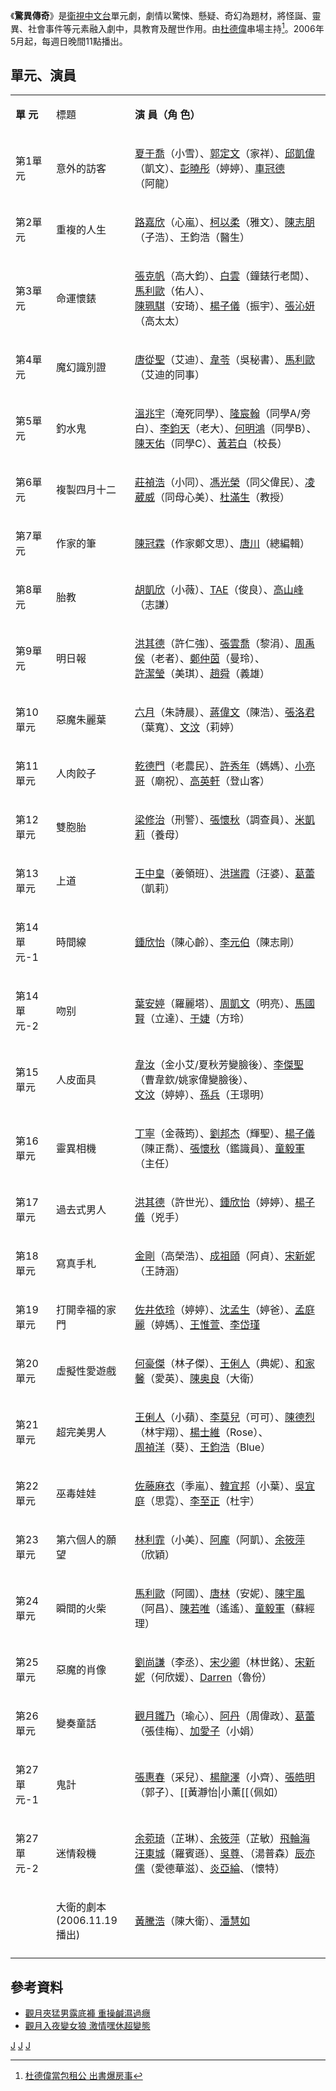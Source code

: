 {{电视节目信息框
| 名稱       = 驚異傳奇
| 圖片=
| 類型       = [[單元劇|單元劇]]
| 導演       = [[張哲書|張哲書]]、[[萬世忠|萬世忠]]、[[焦峰|焦峰]]等
| 主持       =[[杜德偉|杜德偉]]
| 演出       = 
| 國家       = {{TWN}}
| 語言       = 國語
| 集数       = 26
| 年份       =2006年
| 頻道       = [[衛視中文台|衛視中文台]]
| 視頻制式   = [[NTSC制式|NTSC制式]]
| 首播國家   = {{TWN}}
| 製片人     = 連長
| 製作公司   = 東霸傳播有限公司
| 開始       = 2006年5月7日
| 結束       = 2006年11月19日
}}

《'''驚異傳奇'''》是[[衛視中文台|衛視中文台]]單元劇，劇情以驚悚、懸疑、奇幻為題材，將怪誕、靈異、社會事件等元素融入劇中，具教育及醒世作用。由[[杜德偉|杜德偉]]串場主持<ref>[https://tw.appledaily.com/entertainment/20060426/BKP5YBWFCZAGPBFWJHEZLVIKOQ/ 杜德偉當包租公 出書爆房事]</ref>。2006年5月起，每週日晚間11點播出。

==單元、演員==
{|class="wikitable" width="70%"
|- style="background:green; color:snow" align=center
|style="width:10%"|'''單 元'''|| style="width:10%"|標題 ||style="width:50%"|'''演 員（角 色）'''
|-
|第1單元 || 意外的訪客||
[[夏于喬|夏于喬]]（小雪）、[[郭定文|郭定文]]（家祥）、[[邱凱偉|邱凱偉]]（凱文）、[[彭曉彤|彭曉彤]]（婷婷）、[[車冠德|車冠德]]（阿龍）
|-
|第2單元 || 重複的人生||
[[路嘉欣|路嘉欣]]（心嵐）、[[柯以柔|柯以柔]]（雅文）、[[陳志朋|陳志朋]]（子浩）、王鈞浩（醫生）
|-
|第3單元|| 命運懷錶||
[[張克帆|張克帆]]（高大鈞）、[[白雲_(台灣藝人)|白雲]]（鐘錶行老闆）、[[馬利歐_(台灣藝人)|馬利歐]]（佑人）、<br>[[陳珮騏|陳珮騏]]（安琦）、[[楊子儀|楊子儀]]（振宇）、[[張沁妍|張沁妍]]（高太太）
|-
|第4單元 ||魔幻識別證||
[[唐從聖|唐從聖]]（艾迪）、[[韋苓|韋苓]]（吳秘書）、[[馬利歐_(台灣藝人)|馬利歐]]（艾迪的同事）
|-
|第5單元 ||釣水鬼||
[[溫兆宇|溫兆宇]]（淹死同學）、[[隆宸翰|隆宸翰]]（同學A/旁白）、[[藍鈞天|李鈞天]]（老大）、[[何明鴻|何明鴻]]（同學B）、[[陳天佑|陳天佑]]（同學C）、[[黃若白|黃若白]]（校長）
|-
|第6單元 ||複製四月十二||
[[莊禎浩|莊禎浩]]（小同）、[[馮光榮|馮光榮]]（同父偉民）、[[凌葳威|凌葳威]]（同母心美）、[[杜滿生|杜滿生]]（教授）
|-
|第7單元 ||作家的筆||
[[陳冠霖|陳冠霖]]（作家鄭文思）、[[唐川|唐川]]（總編輯）
|-
|第8單元|| 胎教||
[[胡凱欣|胡凱欣]]（小薇）、[[TAE|TAE]]（俊良）、[[高山峰|高山峰]]（志謙）
|-
|第9單元 ||明日報||
[[洪其德|洪其德]]（許仁強）、[[張雲喬|張雲喬]]（黎涓）、[[周禹侯|周禹侯]]（老者）、[[鄭仲茵|鄭仲茵]]（曼玲）、<br>[[許潔瑩|許潔瑩]]（美琪）、[[趙舜|趙舜]]（義雄）
|-
|第10單元|| 惡魔朱麗葉||
[[六月_(藝人)|六月]]（朱詩晨）、[[蔣偉文|蔣偉文]]（陳浩）、[[張洛君|張洛君]]（葉寬）、[[文汶|文汶]]（莉婷）
|-
|第11單元 ||人肉餃子||
[[乾德門|乾德門]]（老農民）、[[許秀年|許秀年]]（媽媽）、[[小亮哥|小亮哥]]（廟祝）、[[高英軒|高英軒]]（登山客）
|-
|第12單元 ||雙胞胎||
[[梁修治|梁修治]]（刑警）、[[張懷秋|張懷秋]]（調查員）、[[米凱莉|米凱莉]]（養母）
|-
|第13單元 ||上道||
[[王中皇|王中皇]]（姜領班）、[[洪瑞霞|洪瑞霞]]（汪婆）、[[葛蕾|葛蕾]]（凱莉）
|-
|第14單元-1 ||時間線||
[[鍾欣怡|鍾欣怡]]（陳心齡）、[[李元伯|李元伯]]（陳志剛）
|-
|第14單元-2 ||吻别||
[[葉安婷|葉安婷]]（羅麗塔）、[[周凱文|周凱文]]（明亮）、[[馬國賢|馬國賢]]（立達）、[[于婕|于婕]]（方玲）
|-
|第15單元 ||人皮面具||
[[沈韋汝|韋汝]]（金小艾/夏秋芳變臉後）、[[李傑聖|李傑聖]]（曹韋欽/姚家偉變臉後）、<br>[[文汶|文汶]]（婷婷）、[[孫兵|孫兵]]（王璟明）
|-
|第16單元 ||靈異相機||
[[丁寧_(演員)|丁寧]]（金薇筠）、[[劉邦杰|劉邦杰]]（輝聖）、[[楊子儀|楊子儀]]（陳正喬）、[[張懷秋|張懷秋]]（鑑識員）、[[童毅軍|童毅軍]]（主任）
|-
|第17單元|| 過去式男人||
[[洪其德|洪其德]]（許世光）、[[鍾欣怡|鍾欣怡]]（婷婷）、[[楊子儀|楊子儀]]（兇手）
|-
|第18單元 ||寫真手札||
[[金剛_(藝人)|金剛]]（高榮浩）、[[成祖頤|成祖頤]]（阿貞）、[[宋新妮|宋新妮]]（王詩涵）
|-
|第19單元 ||打開幸福的家門||
[[佐井依玲|佐井依玲]]（婷婷）、[[沈孟生|沈孟生]]（婷爸）、[[孟庭麗|孟庭麗]]（婷媽）、[[王惟萱|王惟萱]]、[[李岱瑾|李岱瑾]]
|-
|第20單元|| 虛擬性愛遊戲||
[[何豪傑|何豪傑]]（林子傑）、[[王俐人|王俐人]]（典妮）、[[和家馨|和家馨]]（愛英）、[[陳奥良|陳奥良]]（大衛）
|-
|第21單元|| 超完美男人||
[[王俐人|王俐人]]（小蘋）、[[李莫兒|李莫兒]]（可可）、[[陳德烈|陳德烈]]（林宇翔）、[[楊士維|楊士維]]（Rose）、<br>[[周禎洋|周禎洋]]（葵）、[[王鈞浩|王鈞浩]]（Blue）
|-
|第22單元|| 巫毒娃娃||
[[佐藤麻衣|佐藤麻衣]]（季嵐）、[[韓宜邦|韓宜邦]]（小葉）、[[吳宜庭|吳宜庭]]（思霓）、[[李至正|李至正]]（杜宇）
|-
|第23單元 ||第六個人的願望||
[[林利霏|林利霏]]（小美）、[[龐庸之|阿龐]]（阿凱）、[[余筱萍|余筱萍]]（欣穎）
|-
|第24單元|| 瞬間的火柴||
[[馬利歐_(台灣藝人)|馬利歐]]（阿國）、[[唐林|唐林]]（安妮）、[[陳宇風|陳宇風]]（阿昌）、[[陳若唯|陳若唯]]（遙遙）、[[童毅軍|童毅軍]]（蘇經理）
|-
|第25單元||惡魔的肖像||
[[劉尚謙|劉尚謙]]（李丞）、[[宋少卿|宋少卿]]（林世銘）、[[宋新妮|宋新妮]]（何欣媛）、[[Darren|Darren]]（魯份）
|-
|第26單元 ||變奏童話||
[[觀月雛乃|觀月雛乃]]（瑜心）、[[顧瀚畇|阿丹]]（周偉政）、[[葛蕾|葛蕾]]（張佳梅）、[[加愛子|加愛子]]（小娟）
|-
|第27單元-1 ||鬼計||
[[張惠春|張惠春]]（采兒）、[[楊龍澤|楊龍澤]]（小齊）、[[張皓明|張皓明]]（郭子）、[[黃瀞怡|小薰[[（佩如）
|-
|第27單元-2 ||迷情殺機||
[[余菀琦|余菀琦]]（芷琳）、[[余筱萍|余筱萍]]（芷敏）[[飛輪海|飛輪海]] [[汪東城|汪東城]]（羅賓遜）、[[吳尊|吳尊]]、（湯普森）[[辰亦儒|辰亦儒]]（愛德華滋）、[[炎亞綸|炎亞綸]]、（懷特）







|-
|  ||大衛的劇本<br/>(2006.11.19播出)||
[[黃騰浩|黃騰浩]]（陳大衛）、[[潘慧如|潘慧如]]
|-
|}

==參考資料==
{{Reflist}}
*[https://tw.appledaily.com/entertainment/20060929/K3ZXV2O6K2M4RQSGAV6QWZIIN4/ 觀月夾猛男露底褲 重操鹹濕過癮]
*[https://ent.ltn.com.tw/news/paper/94518 觀月入夜變女狼 激情嘿休超變態]
[[Category:2006年台灣電視劇集|J]]
[[Category:恐怖電視劇|J]]
[[Category:星空傳媒(台灣)電視節目|J]]
